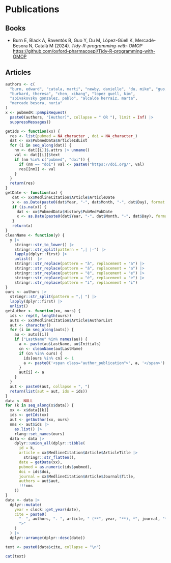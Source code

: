 # Publications

## Books

-   <span class="author_publication">Burn E</span>, Black A, Raventós B, <span class="author_publication">Guo Y</span>, <span class="author_publication">Du M</span>, <span class="author_publication">López-Güell K</span>, <span class="author_publication">Mercadé-Besora N</span>, <span class="author_publication">Català M</span> (2024). *Tidy-R-programming-with-OMOP* <https://github.com/oxford-pharmacoepi/Tidy-R-programming-with-OMOP>

## Articles

```r
authors <- c(
  "burn, edward", "catala, marti", "newby, danielle", "du, mike", "guo, yuchen",
  "burkard, theresa", "chen, xihang", "lopez guell, kim", 
  "spivakovsky gonzalez, pablo", "alcalde herraiz, marta",
  "mercade besora, nuria"
)
x <- pubmedR::pmApiRequest(
  paste0(authors, "[Author]", collapse = " OR "), limit = Inf) |>
  suppressMessages()

getIds <- function(xx) {
  res <- list(pubmed = NA_character_, doi = NA_character_)
  dat <- xx$PubmedData$ArticleIdList
  for (i in seq_along(dat)) {
    nm <- dat[[i]]$.attrs |> unname()
    val <- dat[[i]]$text
    if (nm %in% c("pubmed", "doi")) {
      if (nm == "doi") val <- paste0("https://doi.org/", val)
      res[[nm]] <- val
    }
  }
  return(res)
}
getDate <- function(xx) {
   dat <- xx$MedlineCitation$Article$ArticleDate
   x <- as.Date(paste0(dat$Year, "-", dat$Month, "-", dat$Day), format = "%Y-%m-%d")
   if (is.na(x)) {
     dat <- xx$PubmedData$History$PubMedPubDate
     x <- as.Date(paste0(dat$Year, "-", dat$Month, "-", dat$Day), format = "%Y-%m-%d")
   }
   return(x)
}
cleanName <- function(y) {
  y |>
    stringr::str_to_lower() |>
    stringr::str_split(pattern = ",| |-") |>
    lapply(dplyr::first) |>
    unlist()  |>
    stringr::str_replace(pattern = "à", replacement = "a") |>
    stringr::str_replace(pattern = "á", replacement = "a") |>
    stringr::str_replace(pattern = "è", replacement = "e") |>
    stringr::str_replace(pattern = "é", replacement = "e") |>
    stringr::str_replace(pattern = "í", replacement = "i")
}
ours <- authors |>
  stringr::str_split(pattern = ",| ") |>
  lapply(dplyr::first) |>
  unlist()
getAuthor <- function(xx, ours) {
  ids <- rep(0, length(ours))
  auts <- xx$MedlineCitation$Article$AuthorList
  aut <- character()
  for (i in seq_along(auts)) {
    au <- auts[[i]]
    if ("LastName" %in% names(au)) {
      a <- paste(au$LastName, au$Initials)
      cn <- cleanName(au$LastName)
      if (cn %in% ours) {
        ids[ours %in% cn] <- 1
        a <- paste0('<span class="author_publication">', a, '</span>')
      }
      aut[i] <- a
    }
  }
  aut <- paste0(aut, collapse = ", ")
  return(list(aut = aut, ids = ids))
}
data <- NULL
for (k in seq_along(x$data)) {
  xx <- x$data[[k]]
  ids <- getIds(xx)
  aut <- getAuthor(xx, ours)
  nms <- aut$ids |>
    as.list() |>
    rlang::set_names(ours)
  data <- data |>
    dplyr::union_all(dplyr::tibble(
      id = k, 
      article = xx$MedlineCitation$Article$ArticleTitle |> 
        stringr::str_flatten(),
      date = getDate(xx), 
      pubmed = as.numeric(ids$pubmed), 
      doi = ids$doi, 
      journal = xx$MedlineCitation$Article$Journal$Title,
      authors = aut$aut,
      !!!nms
    ))
}
data <- data |>
  dplyr::mutate(
    year = clock::get_year(date),
    cite = paste0(
      "- ", authors, ". ", article, " (**", year, "**), *", journal, "*. <", doi,
      ">"
    )
  ) |>
  dplyr::arrange(dplyr::desc(date))

text <- paste0(data$cite, collapse = "\n")
```

```r
cat(text)
```

